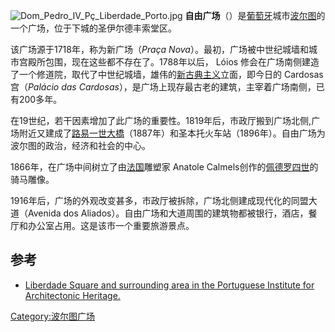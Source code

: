[[Image:Dom_Pedro_IV_Pç_Liberdade_Porto.jpg|thumb]]
'''自由广场'''（{{lang-pt|''Praça da Liberdade''}}）是[[葡萄牙|葡萄牙]]城市[[波尔图|波尔图]]的一个广场，位于下城的圣伊尔德丰索堂区。

该广场源于1718年，称为新广场（''Praça Nova''）。最初，广场被中世纪城墙和城市宫殿所包围，现在这些都不存在了。1788年以后， Lóios 修会在广场南侧建造了一个修道院，取代了中世纪城墙，雄伟的[[新古典主义建筑|新古典主义]]立面，即今日的 Cardosas 宫（''Palácio das Cardosas''），是广场上现存最古老的建筑，主宰着广场南侧，已有200多年。

在19世纪，若干因素增加了此广场的重要性。1819年后，市政厅搬到广场北侧,广场附近又建成了[[路易一世大橋|路易一世大橋]]（1887年）和圣本托火车站（1896年）。自由广场为波尔图的政治，经济和社会的中心。

1866年，在广场中间树立了由[[法国|法国]]雕塑家 Anatole Calmels创作的[[佩德罗一世_(巴西)|佩德罗四世]]的骑马雕像。

1916年后，广场的外观改变甚多，市政厅被拆除，广场北侧建成现代化的同盟大道（Avenida dos Aliados）。自由广场和大道周围的建筑物都被银行，酒店，餐厅和办公室占用。这是该市一个重要旅游景点。

==参考==
*[https://web.archive.org/web/20120317125807/http://www.igespar.pt/en/patrimonio/pesquisa/geral/patrimonioimovel/detail/155834/ Liberdade Square and surrounding area in the Portuguese Institute for Architectonic Heritage.]
{{coord|41.1465|-8.6114|type:landmark_region:PT|display=title}}
[[Category:波尔图广场|Category:波尔图广场]]